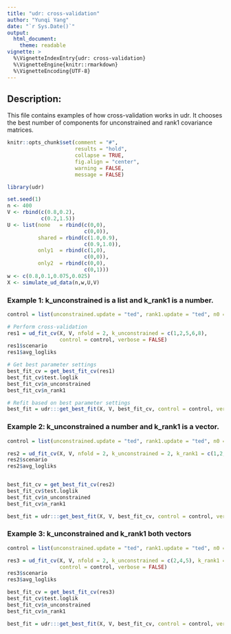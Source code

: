 ```yaml
---
title: "udr: cross-validation"
author: "Yunqi Yang"
date: "`r Sys.Date()`"
output:
  html_document:
    theme: readable
vignette: >
  %\VignetteIndexEntry{udr: cross-validation}
  %\VignetteEngine{knitr::rmarkdown}
  %\VignetteEncoding{UTF-8}
---
```



## Description: 

This file contains examples of how cross-validation works in udr. It chooses the best number of components for unconstrained and rank1 covariance matrices. 

```r
knitr::opts_chunk$set(comment = "#",
                      results = "hold",
                      collapse = TRUE,
                      fig.align = "center",
                      warning = FALSE,
                      message = FALSE)
```

```r
library(udr)
```

```r

set.seed(1)
n <- 400
V <- rbind(c(0.8,0.2),
           c(0.2,1.5))
U <- list(none   = rbind(c(0,0),
                         c(0,0)),
          shared = rbind(c(1.0,0.9),
                         c(0.9,1.0)),
          only1  = rbind(c(1,0),
                         c(0,0)),
          only2  = rbind(c(0,0),
                         c(0,1)))
w <- c(0.8,0.1,0.075,0.025)
X <- simulate_ud_data(n,w,U,V)

```


### Example 1: k_unconstrained is a list and k_rank1 is a number. 
```r

control = list(unconstrained.update = "ted", rank1.update = "ted", n0 = 0, lambda = 0, tol = 1e-2, maxiter = 20)

# Perform cross-validation
res1 = ud_fit_cv(X, V, nfold = 2, k_unconstrained = c(1,2,5,6,8), 
                 control = control, verbose = FALSE)
res1$scenario
res1$avg_logliks

# Get best parameter settings
best_fit_cv = get_best_fit_cv(res1)
best_fit_cv$test.loglik
best_fit_cv$n_unconstrained
best_fit_cv$n_rank1

# Refit based on best parameter settings
best_fit = udr:::get_best_fit(X, V, best_fit_cv, control = control, verbose = TRUE)

```

### Example 2: k_unconstrained a number and k_rank1 is a vector. 
```r

control = list(unconstrained.update = "ted", rank1.update = "ted", n0 = 0, lambda = 0, tol = 1e-2, maxiter = 20)

res2 = ud_fit_cv(X, V, nfold = 2, k_unconstrained = 2, k_rank1 = c(1,2,5), control = control, verbose = FALSE)
res2$scenario
res2$avg_logliks


best_fit_cv = get_best_fit_cv(res2)
best_fit_cv$test.loglik
best_fit_cv$n_unconstrained
best_fit_cv$n_rank1

best_fit = udr:::get_best_fit(X, V, best_fit_cv, control = control, verbose = TRUE)

```


### Example 3: k_unconstrained and k_rank1 both vectors
```r

control = list(unconstrained.update = "ted", rank1.update = "ted", n0 = 0, lambda = 0, tol = 1e-2, maxiter = 20)

res3 = ud_fit_cv(X, V, nfold = 2, k_unconstrained = c(2,4,5), k_rank1 = c(1,2,5), 
                 control = control, verbose = FALSE)
res3$scenario
res3$avg_logliks

best_fit_cv = get_best_fit_cv(res3)
best_fit_cv$test.loglik
best_fit_cv$n_unconstrained
best_fit_cv$n_rank1

best_fit = udr:::get_best_fit(X, V, best_fit_cv, control = control, verbose = TRUE)
```


